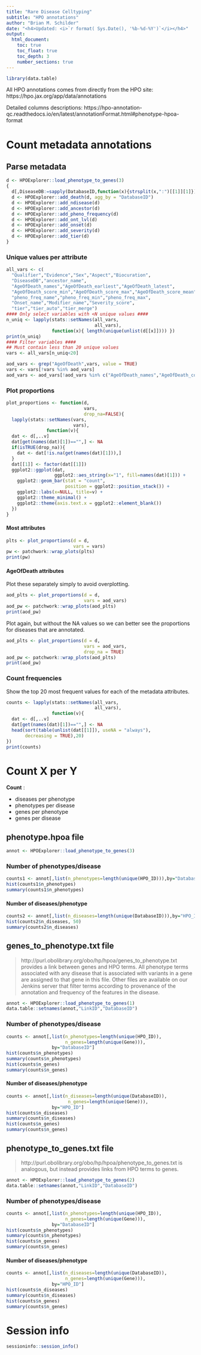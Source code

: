 ```yaml
---
title: "Rare Disease Celltyping"
subtitle: "HPO annotations"
author: "Brian M. Schilder"
date: "<h4>Updated: <i>`r format( Sys.Date(), '%b-%d-%Y')`</i></h4>"
output: 
  html_document:
    toc: true
    toc_float: true
    toc_depth: 3
    number_sections: true
---
```


```r
library(data.table)
```


All HPO annotations comes from directly from the HPO site:
https://hpo.jax.org/app/data/annotations

Detailed columns descriptions:
https://hpo-annotation-qc.readthedocs.io/en/latest/annotationFormat.html#phenotype-hpoa-format

# Count metadata annotations

## Parse metadata 

```r
d <- HPOExplorer::load_phenotype_to_genes(3)
{
  d[,DiseaseDB:=sapply(DatabaseID,function(x){strsplit(x,":")[[1]][1]})]
  d <- HPOExplorer::add_death(d, agg_by = "DatabaseID")
  d <- HPOExplorer::add_ndisease(d)
  d <- HPOExplorer::add_ancestor(d)
  d <- HPOExplorer::add_pheno_frequency(d)
  d <- HPOExplorer::add_ont_lvl(d)
  d <- HPOExplorer::add_onset(d)
  d <- HPOExplorer::add_severity(d)
  d <- HPOExplorer::add_tier(d) 
}
```

### Unique values per attribute

```r
all_vars <- c(
  "Qualifier","Evidence","Sex","Aspect","Biocuration",
  "DiseaseDB","ancestor_name",
  "AgeOfDeath_names","AgeOfDeath_earliest","AgeOfDeath_latest",
  "AgeOfDeath_score_min","AgeOfDeath_score_max","AgeOfDeath_score_mean",
  "pheno_freq_name","pheno_freq_min","pheno_freq_max",
  "Onset_name","Modifier_name","Severity_score",
  "tier","tier_auto","tier_merge")  
#### Only select variables with <N unique values ####
n_uniq <- lapply(stats::setNames(all_vars,
                                 all_vars),
                 function(x){ length(unique(unlist(d[[x]]))) })
print(n_uniq)
#### Filter variables ####
## Must contain less than 20 unique values 
vars <- all_vars[n_uniq<20]

aod_vars <- grep("AgeOfDeath",vars, value = TRUE)
vars <- vars[!vars %in% aod_vars]
aod_vars <- aod_vars[!aod_vars %in% c("AgeOfDeath_names","AgeOfDeath_counts")]
```

### Plot proportions

```r
plot_proportions <- function(d,
                             vars,
                             drop_na=FALSE){
  lapply(stats::setNames(vars,
                         vars),
               function(v){
  dat <- d[,..v]
  dat[get(names(dat)[1])=="",] <- NA
  if(isTRUE(drop_na)){
    dat <- dat[!is.na(get(names(dat)[1])),]  
  }
  dat[[1]] <- factor(dat[[1]])
  ggplot2::ggplot(dat,
                  ggplot2::aes_string(x="1", fill=names(dat)[1])) +
    ggplot2::geom_bar(stat = "count",
                      position = ggplot2::position_stack()) +
    ggplot2::labs(x=NULL, title=v) +
    ggplot2::theme_minimal() +
    ggplot2::theme(axis.text.x = ggplot2::element_blank())
  })
}
```

#### Most attributes

```r
plts <- plot_proportions(d = d, 
                         vars = vars)
pw <- patchwork::wrap_plots(plts)
print(pw)
```


#### AgeOfDeath attributes

Plot these separately simply to avoid overplotting.

```r
aod_plts <- plot_proportions(d = d, 
                             vars = aod_vars)
aod_pw <- patchwork::wrap_plots(aod_plts)
print(aod_pw)
```

Plot again, but without the NA values so we can better see the proportions for diseases that are annotated.

```r
aod_plts <- plot_proportions(d = d, 
                             vars = aod_vars, 
                             drop_na = TRUE)
aod_pw <- patchwork::wrap_plots(aod_plts)
print(aod_pw)
```


### Count frequencies

Show the top 20 most frequent values for each of the metadata attributes.

```r
counts <- lapply(stats::setNames(all_vars,
                                 all_vars),
                 function(v){ 
  dat <- d[,..v] 
  dat[get(names(dat)[1])=="",] <- NA
  head(sort(table(unlist(dat[[1]]), useNA = "always"), 
       decreasing = TRUE),20)
})
print(counts)
```


# Count X per Y

**Count** :  

- diseases per phenotype
- phenotypes per disease
- genes per phenotype
- genes per disease

## phenotype.hpoa file

```r
annot <- HPOExplorer::load_phenotype_to_genes(3)
```


### Number of phenotypes/disease

```r
counts1 <- annot[,list(n_phenotypes=length(unique(HPO_ID))),by="DatabaseID"]
hist(counts1$n_phenotypes)
summary(counts1$n_phenotypes)
```

#### Number of diseases/phenotype

```r
counts2 <- annot[,list(n_diseases=length(unique(DatabaseID))),by="HPO_ID"]
hist(counts2$n_diseases, 50)
summary(counts2$n_diseases)
```

## genes_to_phenotype.txt file

> http://purl.obolibrary.org/obo/hp/hpoa/genes_to_phenotype.txt provides a link between genes and HPO terms. All phenotype terms associated with any disease that is associated with variants in a gene are assigned to that gene in this file. Other files are available on our Jenkins server that filter terms according to provenance of the annotation and frequency of the features in the disease.

```r
annot <- HPOExplorer::load_phenotype_to_genes(1)
data.table::setnames(annot,"LinkID","DatabaseID")
```


### Number of phenotypes/disease

```r
counts <- annot[,list(n_phenotypes=length(unique(HPO_ID)),
                      n_genes=length(unique(Gene))),
                 by="DatabaseID"]
hist(counts$n_phenotypes)
summary(counts$n_phenotypes)
hist(counts$n_genes)
summary(counts$n_genes)
```

#### Number of diseases/phenotype

```r
counts <- annot[,list(n_diseases=length(unique(DatabaseID)),
                       n_genes=length(unique(Gene))),
                 by="HPO_ID"]
hist(counts$n_diseases)
summary(counts$n_diseases)
hist(counts$n_genes)
summary(counts$n_genes)
```

## phenotype_to_genes.txt file

> http://purl.obolibrary.org/obo/hp/hpoa/phenotype_to_genes.txt is analogous, but instead provides links from HPO terms to genes.

```r
annot <- HPOExplorer::load_phenotype_to_genes(2)
data.table::setnames(annot,"LinkID","DatabaseID")
```
### Number of phenotypes/disease

```r
counts <- annot[,list(n_phenotypes=length(unique(HPO_ID)),
                      n_genes=length(unique(Gene))),
                 by="DatabaseID"]
hist(counts$n_phenotypes)
summary(counts$n_phenotypes)
hist(counts$n_genes)
summary(counts$n_genes)
```

#### Number of diseases/phenotype

```r
counts <- annot[,list(n_diseases=length(unique(DatabaseID)),
                      n_genes=length(unique(Gene))),
                 by="HPO_ID"]
hist(counts$n_diseases)
summary(counts$n_diseases)
hist(counts$n_genes)
summary(counts$n_genes)
```

# Session info

```r
sessioninfo::session_info()
```

